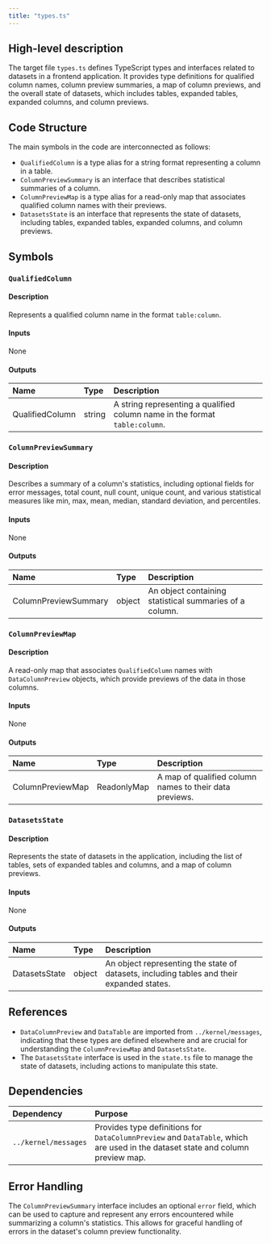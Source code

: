 ```yaml
---
title: "types.ts"
---
```


## High-level description

The target file `types.ts` defines TypeScript types and interfaces related to datasets in a frontend application. It provides type definitions for qualified column names, column preview summaries, a map of column previews, and the overall state of datasets, which includes tables, expanded tables, expanded columns, and column previews.

## Code Structure

The main symbols in the code are interconnected as follows:
- `QualifiedColumn` is a type alias for a string format representing a column in a table.
- `ColumnPreviewSummary` is an interface that describes statistical summaries of a column.
- `ColumnPreviewMap` is a type alias for a read-only map that associates qualified column names with their previews.
- `DatasetsState` is an interface that represents the state of datasets, including tables, expanded tables, expanded columns, and column previews.

## Symbols

### `QualifiedColumn`
#### Description
Represents a qualified column name in the format `table:column`.

#### Inputs
None

#### Outputs
| Name | Type | Description |
|:-----|:-----|:------------|
| QualifiedColumn | string | A string representing a qualified column name in the format `table:column`. |

### `ColumnPreviewSummary`
#### Description
Describes a summary of a column's statistics, including optional fields for error messages, total count, null count, unique count, and various statistical measures like min, max, mean, median, standard deviation, and percentiles.

#### Inputs
None

#### Outputs
| Name | Type | Description |
|:-----|:-----|:------------|
| ColumnPreviewSummary | object | An object containing statistical summaries of a column. |

### `ColumnPreviewMap`
#### Description
A read-only map that associates `QualifiedColumn` names with `DataColumnPreview` objects, which provide previews of the data in those columns.

#### Inputs
None

#### Outputs
| Name | Type | Description |
|:-----|:-----|:------------|
| ColumnPreviewMap | ReadonlyMap | A map of qualified column names to their data previews. |

### `DatasetsState`
#### Description
Represents the state of datasets in the application, including the list of tables, sets of expanded tables and columns, and a map of column previews.

#### Inputs
None

#### Outputs
| Name | Type | Description |
|:-----|:-----|:------------|
| DatasetsState | object | An object representing the state of datasets, including tables and their expanded states. |

## References

- `DataColumnPreview` and `DataTable` are imported from `../kernel/messages`, indicating that these types are defined elsewhere and are crucial for understanding the `ColumnPreviewMap` and `DatasetsState`.
- The `DatasetsState` interface is used in the `state.ts` file to manage the state of datasets, including actions to manipulate this state.

## Dependencies

| Dependency | Purpose |
|:-----------|:--------|
| `../kernel/messages` | Provides type definitions for `DataColumnPreview` and `DataTable`, which are used in the dataset state and column preview map. |

## Error Handling

The `ColumnPreviewSummary` interface includes an optional `error` field, which can be used to capture and represent any errors encountered while summarizing a column's statistics. This allows for graceful handling of errors in the dataset's column preview functionality.